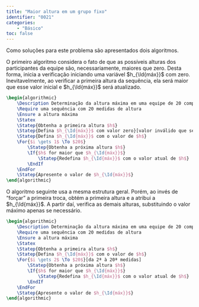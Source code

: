 ```yaml
---
title: "Maior altura em um grupo fixo"
identifier: "0021"
categories:
    - "Básico"
toc: false
---
```


::: {.exercicio}
Como soluções para este problema são apresentados dois algoritmos.

O primeiro algoritmo considera o fato de que as possíveis alturas dos participantes da equipe são, necessariamente, maiores que zero. Desta forma, inicia a verificação iniciando uma variável $h_{\Id{máx}}$ com zero. Inevitavelmente, ao verificar a primeira altura da sequência, ela será maior que esse valor inicial e $h_{\Id{máx}}$ será atualizado.

```latex {.pseudocode}
\begin{algorithmic}
    \Description Determinação da altura máxima em uma equipe de 20 competidores
    \Require uma sequência com 20 medidas de altura
    \Ensure a altura máxima 
    \Statex
    \Statep{Obtenha a primeira altura $h$}
    \Statep{Defina $h_{\Id{máx}}$ com valor zero}[valor inválido que será substituído]
    \Statep{Defina $h_{\Id{máx}}$ com o valor de $h$}
    \For{$i \gets 1$ \To $20$}
        \Statep{Obtenha a próxima altura $h$}
        \If{$h$ for maior que $h_{\Id{máx}}$}
            \Statep{Redefina $h_{\Id{máx}}$ com o valor atual de $h$}
        \EndIf
    \EndFor
    \Statep{Apresente o valor de $h_{\Id{máx}}$}
\end{algorithmic}
```

O algoritmo seguinte usa a mesma estrutura geral. Porém, ao invés de "forçar" a primeira troca, obtém a primeira altura e a atribui a $h_{\Id{máx}}$. A partir daí, verifica as demais alturas, substituindo o valor máximo apenas se necessário.

```latex {.pseudocode}
\begin{algorithmic}
    \Description Determinação da altura máxima em uma equipe de 20 competidores
    \Require uma sequência com 20 medidas de altura
    \Ensure a altura máxima 
    \Statex
    \Statep{Obtenha a primeira altura $h$}
    \Statep{Defina $h_{\Id{máx}}$ com o valor de $h$}
    \For{$i \gets 2$ \To $20$}[da 2ª à 20ª medidas]
        \Statep{Obtenha a próxima altura $h$}
        \If{$h$ for maior que $h_{\Id{máx}}$}
            \Statep{Redefina $h_{\Id{máx}}$ com o valor atual de $h$}
        \EndIf
    \EndFor
    \Statep{Apresente o valor de $h_{\Id{máx}}$}
\end{algorithmic}
```
:::